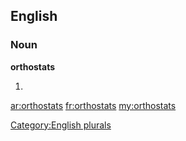 ==English==

===Noun===
'''orthostats'''

# {{plural of|[[orthostat]]}}

[[Category:English plurals]]

[[ar:orthostats]]
[[fr:orthostats]]
[[my:orthostats]]